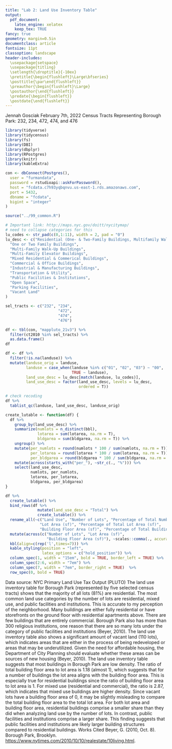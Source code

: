 ```yaml
---
title: "Lab 2: Land Use Inventory Table"
output:
  pdf_document:
    latex_engine: xelatex
    keep_tex: TRUE
fancy: true
geometry: margin=0.5in
documentclass: article
fontsize: 11pt
classoption: landscape
header-includes:
  \usepackage{setspace}
  \usepackage{titling}
  \setlength{\droptitle}{-10ex}
  \pretitle{\begin{flushleft}\Large\bfseries}
  \posttitle{\par\end{flushleft}}
  \preauthor{\begin{flushleft}\Large}
  \postauthor{\end{flushleft}}
  \predate{\begin{flushleft}}
  \postdate{\end{flushleft}}
---
```


\vspace{-2.2cm}
\raggedright
Jennah Gosciak
\newline
February 7th, 2022 \newline
Census Tracts Representing Borough Park: 232, 234, 472, 474, and 476
\vspace{0.5cm}

```r
library(tidyverse)
library(tidycensus)
library(fs)
library(DBI)
library(dbplyr)
library(RPostgres)
library(knitr)
library(kableExtra)

con <- dbConnect(Postgres(),
  user = "furmandata",
  password = rstudioapi::askForPassword(),
  host = "fcdata.c7h93yqbqnvu.us-east-1.rds.amazonaws.com",
  port = 5432,
  dbname = "fcdata",
  bigint = "integer"
)

source("../99_common.R")
```
```r
# Important link: http://maps.nyc.gov/doitt/nycitymap/
# need to collapse categories for this
lu_codes <- str_pad(c(0,1:11), width = 2, pad = "0")
lu_desc <- c("Residential (One- & Two-Family Buildings, Multifamily Walk-up Buildings, & Multifamily Elevator Buildings)",
  "One or Two Family Buildings",
  "Multi-Family Walk-Up Buildings",
  "Multi-Family Elevator Buildings",
  "Mixed Residential & Commerical Buildings",
  "Commercial & Office Buildings",
  "Industrial & Manufacturing Buildings",
  "Transportation & Utility",
  "Public Facilities & Institutions",
  "Open Space",
  "Parking Facilities",
  "Vacant Land"
)

sel_tracts <- c("232", "234",
                       "472",
                       "474",
                       "476")

df <- tbl(con, "mappluto_21v3") %>% 
  filter(ct2010 %in% sel_tracts) %>% 
  as.data.frame() 
df

df <- df %>% 
  filter(!is.na(landuse)) %>% 
  mutate(landuse_orig = landuse,
         landuse = case_when(landuse %in% c("01", "02", "03") ~ "00",
                             TRUE ~ landuse),
         land_use_desc = lu_desc[match(landuse, lu_codes)],
         land_use_desc = factor(land_use_desc, levels = lu_desc,
                                ordered = T))

# check recoding
df %>% 
  tablist_qc(landuse, land_use_desc, landuse_orig)
```
```r
create_lutable <- function(df) {
  df %>% 
    group_by(land_use_desc) %>%
    summarize(numlots = n_distinct(bbl),
              lotarea = sum(lotarea, na.rm = T),
              bldgarea = sum(bldgarea, na.rm = T)) %>% 
    ungroup() %>% 
    mutate(per_numlots = round(numlots * 100 / sum(numlots, na.rm = T)),
           per_lotarea = round(lotarea * 100 / sum(lotarea, na.rm = T)),
           per_bldgarea = round(bldgarea * 100 / sum(bldgarea, na.rm = T))) %>% 
    mutate(across(starts_with("per_"), ~str_c(., "%"))) %>% 
    select(land_use_desc,
           numlots, per_numlots,
           lotarea, per_lotarea,
           bldgarea, per_bldgarea)
}
```

\setlength{\tabcolsep}{6pt}
\renewcommand{\arraystretch}{1.2}
```r
df %>% 
  create_lutable() %>% 
  bind_rows(df %>%
              mutate(land_use_desc = "Total") %>% 
              create_lutable()) %>%
  rename_all(~c("Land Use", "Number of Lots", "Percentage of Total Number of Lots (%)",
               "Lot Area (sf)", "Percentage of Total Lot Area (sf)",
               "Building Floor Area (sf)", "Percentage of Total Building Floor Area (sf)")) %>%
  mutate(across(c("Number of Lots", "Lot Area (sf)",
                  "Building Floor Area (sf)"), ~scales::comma(., accuracy = 1))) %>% 
  kbl(align=c(rep('l',times=7))) %>% 
  kable_styling(position = "left",
                latex_options = c("hold_position")) %>%
  column_spec(1, width = "15em", bold = TRUE, border_left = TRUE) %>% 
  column_spec(2:6, width = "7em") %>% 
  column_spec(7, width = "7em", border_right = TRUE)  %>% 
  row_spec(0, bold = TRUE)
```
Data source: NYC Primary Land Use Tax Output (PLUTO)
\newpage
\onehalfspacing
The land use inventory table for Borough Park (represented by five selected census tracts) shows that the majority of all lots (81%) are residential. The most common land use categories by the number of lots are residential, mixed use, and public facilities and institutions. This is accurate to my perception of the neighborhood. Many buildings are either fully residential or have storefronts on the ground floor with residential apartments above. There are few buildings that are entirely commercial. Borough Park also has more than 300 religious institutions, one reason that there are so many lots under the category of public facilities and institutions (Beyer, 2010). The land use inventory table also shows a significant amount of vacant land (110 lots), which indicates areas that are either in the process of being redeveloped or areas that may be underutilized. Given the need for affordable housing, the Department of City Planning should evaluate whether these areas can be sources of new housing (Beyer, 2010).
\newline
\newline
The land use inventory table suggests that most buildings in Borough Park are low density. The ratio of total building floor area to lot area is 1.18 (almost 1), which suggests that for a number of buildings the lot area aligns with the building floor area. This is especially true for residential buildings since the ratio of building floor area to lot area is 1. For mixed use (residential and commercial), the ratio is 2.87, which indicates that mixed use buildings are higher density. Since vacant lots have a building floor area of 0, it may be slightly misleading to compare the total building floor area to the total lot area. For both lot area and building floor area, residential buildings comprise a smaller share than they did when analyzing land use by the number of lots. In contrast, public facilities and institutions comprise a larger share. This finding suggests that public facilities and institutions are likely larger building structures compared to residential buildings.
\newline
\singlespacing
Works Cited
\newline
Beyer, G. (2010, Oct. 8). Borough Park, Brooklyn. \textit{The New York Times.} [https://www.nytimes.com/2010/10/10/realestate/10living.html](https://www.nytimes.com/2010/10/10/realestate/10living.html).


